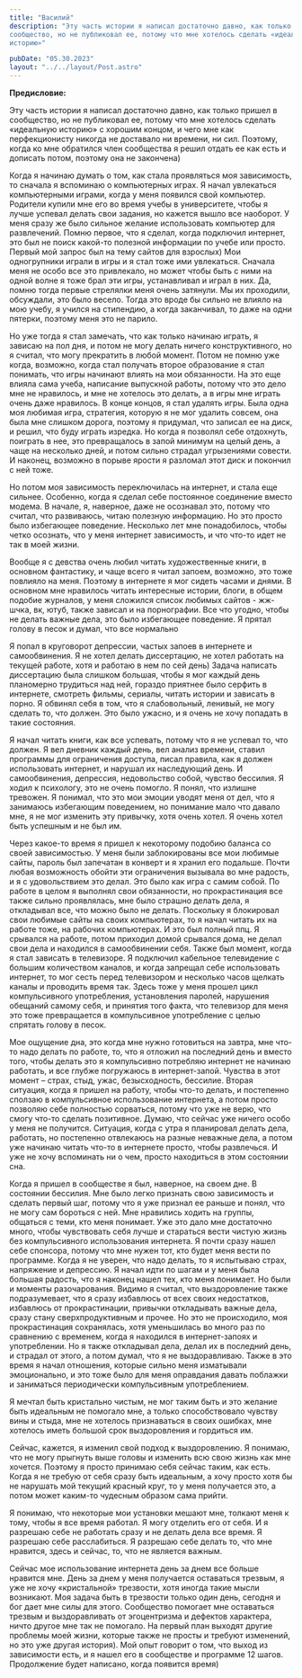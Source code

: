 ```yaml
---
title: "Василий"
description: "Эту часть истории я написал достаточно давно, как только пришел в
сообщество, но не публиковал ее, потому что мне хотелось сделать «идеальную
историю»"

pubDate: "05.30.2023"
layout: "../../layout/Post.astro"
---
```


**Предисловие:**

Эту часть истории я написал достаточно давно, как только пришел в
сообщество, но не публиковал ее, потому что мне хотелось сделать «идеальную
историю» с хорошим концом, и чего мне как перфекционисту никогда не доставало ни
времени, ни сил. Поэтому, когда ко мне обратился член сообщества я решил отдать
ее как есть и дописать потом, поэтому она не закончена)

Когда я начинаю думать о том, как стала проявляться моя зависимость, то сначала
я вспоминаю о компьютерных играх. Я начал увлекаться компьютерными играми, когда у меня появился свой компьютер. Родители купили мне его во время учебы в университете, чтобы я лучше успевал делать свои задания, но кажется вышло все наоборот. У меня
сразу же было сильное желание использовать компьютер для развлечений. Помню
первое, что я сделал, когда подключил интернет, это был не поиск какой-то полезной информации по учебе или просто. Первый мой запрос был на тему сайтов для взрослых) Мои одногрупники играли в игры и я стал тоже ими увлекаться. Сначала меня не особо все это привлекало, но может чтобы быть с ними на одной волне я тоже брал эти игры, устанавливал и играл в них. Да, помню тогда первые стрелялки меня очень
затянули. Мы их проходили, обсуждали, это было весело. Тогда это вроде бы сильно не
влияло на мою учебу, я учился на стипендию, а когда заканчивал, то даже на одни
пятерки, поэтому меня это не парило.

Но уже тогда я стал замечать, что как только начинаю играть, я зависаю на пол
дня, и потом не могу делать ничего конструктивного, но я считал, что могу прекратить в
любой момент.
Потом не помню уже когда, возможно, когда стал получать второе образование я
стал понимать, что игры начинают влиять на мои обязанности. На это еще влияла сама
учеба, написание выпускной работы, потому что это дело мне не нравилось, и мне не
хотелось это делать, а в игры мне играть очень даже нравилось.
В конце концов, я стал удалять игры. Была одна моя любимая игра, стратегия,
которую я не мог удалить совсем, она была мне слишком дорога, поэтому я придумал,
что записал ее на диск, и решил, что буду играть изредка. Но когда я позволял себе
отдохнуть, поиграть в нее, это превращалось в запой минимум на целый день, а чаще на
несколько дней, и потом сильно страдал угрызениями совести. И наконец, возможно в
порыве ярости я разломал этот диск и покончил с ней тоже.

Но потом моя зависимость переключилась на интернет, и стала еще сильнее.
Особенно, когда я сделал себе постоянное соединение вместо модема. В начале, я,
наверное, даже не осознавал это, потому что считал, что развиваюсь, читаю полезную
информацию. Но это просто было избегающее поведение.
Несколько лет мне понадобилось, чтобы четко осознать, что у меня интернет
зависимость, и что что-то идет не так в моей жизни.

Вообще я с девства очень любил читать художественные книги, в основном
фантастику, и чаще всего я читал запоем, возможно, это тоже повлияло на меня. Поэтому
в интернете я мог сидеть часами и днями. В основном мне нравилось читать интересные
истории, блоги, в общем подобие журналов, у меня сложился список любимых сайтов -
жж-шчка, вк, ютуб, также зависал и на порнографии. Все что угодно, чтобы не делать
важные дела, это было избегающее поведение. Я прятал голову в песок и думал, что все
нормально

Я попал в круговорот депрессии, частых запоев в интернете и самообвинения. Я
не хотел делать диссертацию, не хотел работать на текущей работе, хотя и работаю в
нем по сей день) Задача написать диссертацию была слишком большая, чтобы я мог
каждый день планомерно трудиться над ней, гораздо приятнее было серфить в
интернете, смотреть фильмы, сериалы, читать истории и зависать в порно. Я обвинял
себя в том, что я слабовольный, ленивый, не могу сделать то, что должен. Это было
ужасно, и я очень не хочу попадать в такие состояния.

Я начал читать книги, как все успевать, потому что я не успевал то, что должен. Я
вел дневник каждый день, вел анализ времени, ставил программы для ограничения
доступа, писал правила, как я должен использовать интернет, и нарушал их наследующий
день. И самообвинения, депрессия, недовольство собой, чувство бессилия. Я ходил к
психологу, это не очень помогло. Я понял, что излишне тревожен. Я понимал, что это мои
эмоции уводят меня от дел, что я занимаюсь избегающим поведением, но понимание
мало что давало мне, я не мог изменить эту привычку, хотя очень хотел. Я очень хотел
быть успешным и не был им.

Через какое-то время я пришел к некоторому подобию баланса со своей
зависимостью. У меня были заблокированы все мои любимые сайты, пароль был
запечатан в конверт и я хранил его подальше. Почти любая возможность обойти эти
ограничения вызывала во мне радость, и я с удовольствием это делал. Это было как игра
с самим собой. По работе в целом я выполнял свои обязанности, но прокрастинация все
также сильно проявлялась, мне было страшно делать дела, я откладывал все, что можно
было не делать. Поскольку я блокировал свои любимые сайты на своих компьютерах, то
я начал читать их на работе тоже, на рабочих компьютерах. И это был полный ппц. Я
срывался на работе, потом приходил домой срывался дома, не делал свои дела и
находился в самообвинении себя. Также был момент, когда я стал зависать в телевизоре.
Я подключил кабельное телевидение с большим количеством каналов, и когда запрещал
себе использовать интернет, то мог сесть перед телевизором и несколько часов щелкать
каналы и проводить время так. Здесь тоже у меня прошел цикл компульсивного
употребления, установления паролей, нарушения обещаний самому себя, и принятия
того факта, что телевизор для меня это тоже превращается в компульсивное
употребление с целью спрятать голову в песок.

Мое ощущение дна, это когда мне нужно готовиться на завтра, мне что-то надо
делать по работе, то, что я отложил на последний день и вместо того, чтобы делать это я
компульсивно потребляю интернет не начинаю работать, и все глубже погружаюсь в
интернет-запой. Чувства в этот момент – страх, стыд, ужас, безысходность, бессилие.
Вторая ситуация, когда я пришел на работу, чтобы что-то делать, и постепенно
сползаю в компульсивное использование интернета, а потом просто позволяю себе
полностью сорваться, потому что уже не верю, что смогу что-то сделать позитивное.
Думаю, что сейчас уже ничего особо у меня не получится.
Ситуация, когда с утра я планировал делать дела, работать, но постепенно
отвлекаюсь на разные неважные дела, а потом уже начинаю читать что-то в интернете
просто, чтобы развлечься. И уже не хочу вспоминать ни о чем, просто находиться в этом
состоянии сна.

Когда я пришел в сообществе я был, наверное, на своем дне. В состоянии
бессилия. Мне было легко признать свою зависимость и сделать первый шаг, потому что
я уже признал ее раньше и понял, что не могу сам бороться с ней. Мне нравились ходить
на группы, общаться с теми, кто меня понимает. Уже это дало мне достаточно много,
чтобы чувствовать себя лучше и стараться вести чистую жизнь без компульсивного
использования интернета. Я почти сразу нашел себе спонсора, потому что мне нужен тот,
кто будет меня вести по программе. Когда я не уверен, что надо делать, то я испытываю
страх, напряжение и депрессию. Я начал идти по шагам и у меня была большая радость,
что я наконец нашел тех, кто меня понимает. Но были и моменты разочарования. Видимо
я считал, что выздоровление также подразумевает, что я сразу избавлюсь от всех своих
недостатков, избавлюсь от прокрастинации, привычки откладывать важные дела, сразу
стану сверхпродуктивным и прочее. Но это не происходило, моя прокрастинация
сохранялась, хотя уменьшилась во много раз по сравнению с временем, когда я
находился в интернет-запоях и употреблении. Но я также откладывал дела, делал их в
последний день, и страдал от этого, а потом думал, что я не выздоравливаю. Также в это
время я начал отношения, которые сильно меня изматывали эмоционально, и это тоже
было для меня оправдания давать поблажки и заниматься периодически компульсивным
употреблением.

Я мечтал быть кристально чистым, не мог таким быть и это желание быть
идеальным не помогало мне, а только способствовало чувству вины и стыда, мне не
хотелось признаваться в своих ошибках, мне хотелось иметь большой срок
выздоровления и гордиться им.

Сейчас, кажется, я изменил свой подход к выздоровлению. Я понимаю, что не могу
прыгнуть выше головы и изменить всю свою жизнь как мне хочется. Поэтому я просто
принимаю себя сейчас таким, как есть. Когда я не требую от себя сразу быть идеальным,
а хочу просто хотя бы не нарушать мой текущий красный круг, то у меня получается это, а
потом может каким-то чудесным образом сама прийти.

Я понимаю, что некоторые мои установки мешают мне, толкают меня к тому, чтобы
я все время работал. Я могу отделить его от себя. И я разрешаю себе не работать сразу
и не делать дела все время. Я разрешаю себе расслабиться. Я разрешаю себе делать то,
что мне нравится, здесь и сейчас, то, что не является важным.

Сейчас мое использование интернета день за днем все больше нравится мне.
День за днем у меня получается оставаться трезвым, я уже не хочу «кристальной»
трезвости, хотя иногда такие мысли возникают. Моя задача быть в трезвости только один
день, сегодня и бог дает мне силы для этого. Сообщество помогает мне оставаться
трезвым и выздоравливать от эгоцентризма и дефектов характера, ничто другое мне так
не помогало. На первый план выходят другие проблемы моей жизни, которые также не
просты и требуют изменений, но это уже другая история). Мой опыт говорит о том, что
выход из зависимости есть, и я нашел его в сообществе и программе 12 шагов.
Продолжение будет написано, когда появится время)
